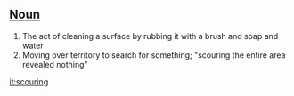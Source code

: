 ==[[Noun]]== 
#The act of cleaning a surface by rubbing it with a brush and soap and water 
#Moving over territory to search for something; "scouring the entire area revealed nothing"

[[it:scouring]]